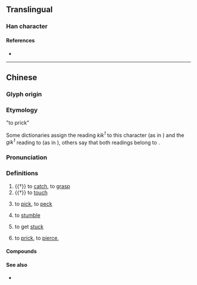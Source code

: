 {{character info}}
==Translingual==

===Han character===
{{Han char|rn=64|rad=手|as=12|sn=15|four=53050|canj=QJJI|ids=⿰扌戟}}

====References====
* {{Han ref|kx=0455.040|dkj=12720|dj=0804.100|hdz=31954.040|uh=64A0|ud=25760|bh=E5B0|bd=58800}}

----

==Chinese==
{{zh-forms|alt=棘-Cantonese, 𠽤-Cantonese}}

===Glyph origin===
{{Han etym}}

=== Etymology ===
; "to prick"
Some dictionaries assign the reading ''kik<sup>1</sup>'' to this character (as in {{zh-l|撠手|tr=kik1 sau2}}) and the ''gik<sup>1</sup>'' reading to {{zh-l|棘|tr=-}} (as in {{zh-l|棘手|tr=gik1 sau2}}), others say that both readings belong to {{zh-l|棘|tr=-}}.

===Pronunciation===
{{zh-pron
|m=jǐ
|m-s=
|c=kik1,gik1
|c_note=gik1 — original reading, in {{zh-l|撠掖}} and {{zh-l|搏撠}}
|c-t=
|g=
|h=
|j=
|mb=
|md=
|mn=tw:giah/mg:kiah
|mn-t=
|w=
|x=
|mc=y
|oc=y
|ma=
|cat=v
}}

===Definitions===
{{zh-hanzi}}

# {{†}} to [[catch]], to [[grasp]]
# {{†}} to [[touch]]
# {{lb|zh|Min Nan}} to [[pick]], to [[peck]]
# {{lb|zh|Cantonese}} to [[stumble]]
# {{lb|zh|Cantonese}} to get [[stuck]]
# {{lb|zh|Cantonese}} to [[prick]], to [[pierce]], {{zh-alt form|棘|tr=kik1, gik1|nocap=+}}

====Compounds====
{{zh-der|撠手|撠腳|撠手撠腳|撠掖|搏撠|撠刺|惡撠|撠嚫|鞋撠:ôe-kiah}}

====See also====
* {{lb|zh|Cantonese}} {{zh-l|揢|tr=kak1|to obstruct}}